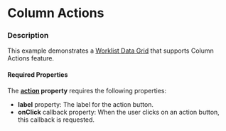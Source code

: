 
# Column Actions

### Description

This example demonstrates a [Worklist Data Grid](/components/cerner-terra-framework-docs/data-grid/worklist-data-grid/about) that supports Column Actions feature.

#### Required Properties

The **[action](/components/cerner-terra-framework-docs/data-grid/worklist-data-grid/about#column) property** requires the following properties:

* **label** property: The label for the action button. 
* **onClick** callback property: When the user clicks on an action button, this callback is requested.

<ColumnActions />
